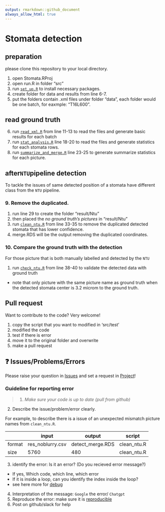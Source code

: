 ```yaml
---
output: rmarkdown::github_document
always_allow_html: true
---
```


<!-- README.md is generated from README.Rmd. Please edit that file -->

# Stomata detection

## preparation 
please clone this repository to your local directory.

1. open Stomata.RProj
2. open run.R in folder "src"
3. run [`set_up.R`](https://github.com/Illustratien/Stomata/blob/main/src/modules/set_up.R) to install necessary packages.
4. create folder for data and results from line 6-7.
5. put the folders contain .xml files under folder "data", 
   each folder would be one batch, for eaxmple: "T16L600".
   
## read ground truth 
6. run [`read_xml.R`](https://github.com/Illustratien/Stomata/blob/main/src/modules/read_xml.R) from line 11-13 to read the files and generate basic results for each batch
7. run [`stat_analysis.R`](https://github.com/Illustratien/Stomata/blob/main/src/modules/stat_analysis.R) line 18-20 to read the files and generate statistics for each stomata rows.
8. run [`summarize_and_merge.R`](https://github.com/Illustratien/Stomata/blob/main/src/modules/summarize_and_merge.R) line 23-25 to generate summarize statistics for each picture.

## after`NTU`pipeline detection 
To tackle the issues of same detected position of a stomata have different class from the `NTU` pipeline.

### 9. Remove the duplicated. 

1. run line 29 to create the folder "result/Ntu"
2. then placed the *no ground truth's pictures* in "result/Ntu"
3. run [`clean_ntu.R`](https://github.com/Illustratien/Stomata/blob/main/src/modules/check_ntu.R) from line 33-35 to remove the duplicated detected stomata that has lower confidence.
4. merge.RDS will be the output removing the duplicated coordinates.


### 10. Compare the ground truth with the detection
For those picture that is both manually labelled and detected by the `NTU`

1. run [`check_ntu.R`](https://github.com/Illustratien/Stomata/blob/main/src/modules/clean_ntu.R) from line 38-40 to validate the detected data with ground truth 
* note that only picture with the same picture name as ground truth when the detected stomata center is 3.2 microm to the ground truth. 

## Pull request
Want to contribute to the code? Very welcome!

1. copy the script that you want to modified in 'src/test'
2. modified the code
3. test if there is error
4. move it to the original folder and overwrite
5. make a pull request


## ❓ Issues/Problems/Errors

Please raise your question in [Issues](https://github.com/HU-IGPS/Photosynthesis-Yichen-Model/issues) and set a request in [Project](https://github.com/orgs/HU-IGPS/projects/3)!


### Guideline for reporting error

> 1. *Make sure your code is up to date (pull from github)* 

2. Describe the issue/problem/error clearly.

For example, to describe there is a issue of an unexpected mismatch picture names from `clean_ntu.R`. 

| |input | output |script|
|-------|------|------|----------|
| format |res_noblurry.csv |detect_merge.RDS| clean_ntu.R|
| size |5760 |480| clean_ntu.R|


3. identify the error: Is it an error? (Do you recieved error message?)
  * If yes, Which code, which line, which error
  * If it is inside a loop, can you identify the index inside the loop?
  * see here more for [debug](https://ericlippert.com/2014/03/05/how-to-debug-small-programs/)
4. Interpretation of the message: `Google` the error/ `Chatgpt` 
5. Reproduce the error: make sure it is [reproducible](https://stackoverflow.com/help/minimal-reproducible-example)
6. Post on github/slack for help

